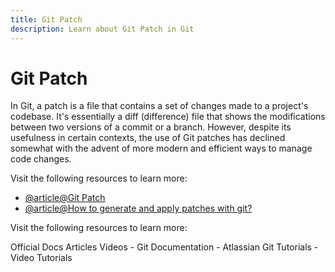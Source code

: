 ```yaml
---
title: Git Patch
description: Learn about Git Patch in Git
---
```


# Git Patch

In Git, a patch is a file that contains a set of changes made to a project's codebase. It's essentially a diff (difference) file that shows the modifications between two versions of a commit or a branch. However, despite its usefulness in certain contexts, the use of Git patches has declined somewhat with the advent of more modern and efficient ways to manage code changes.

Visit the following resources to learn more:

- [@article@Git Patch](https://www.gitkraken.com/learn/git/git-patch)
- [@article@How to generate and apply patches with git?](https://gist.github.com/nepsilon/22bc62a23f785716705c)

Visit the following resources to learn more:

<Tabs defaultValue="official">
<TabsList>
<TabsTrigger value="official">Official Docs</TabsTrigger>
<TabsTrigger value="article">Articles</TabsTrigger>
<TabsTrigger value="video">Videos</TabsTrigger>
</TabsList>

<TabsContent value="official">
- <Link href="https://git-scm.com/docs">Git Documentation</Link>
</TabsContent>
<TabsContent value="article">
- <Link href="https://www.atlassian.com/git/tutorials">Atlassian Git Tutorials</Link>
</TabsContent>
<TabsContent value="video">
- <Link href="https://www.youtube.com/results?search_query=git+git-patch+tutorial">Video Tutorials</Link>
</TabsContent>
</Tabs>

<Outlet path="3-git-branching/basics/git-patch" />

